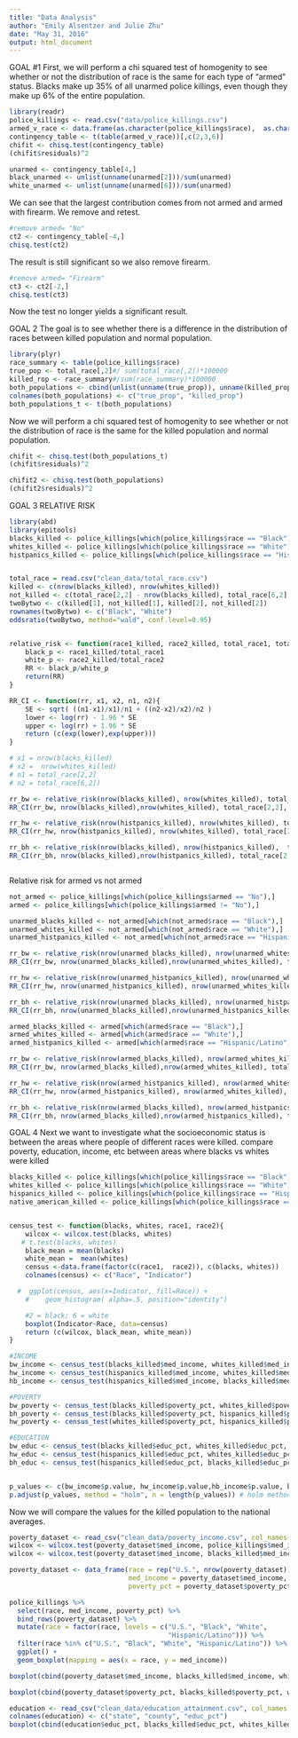```yaml
---
title: "Data Analysis"
author: "Emily Alsentzer and Julie Zhu"
date: "May 31, 2016"
output: html_document
---
```

GOAL #1
First, we will perform a chi squared test of homogenity to see whether or not the distribution of race is the same for each type of "armed" status. Blacks make up 35% of all unarmed police killings, even though they make up 6% of the entire population.
```r
library(readr)
police_killings <- read.csv("data/police_killings.csv")
armed_v_race <- data.frame(as.character(police_killings$race),  as.character(police_killings$armed))
contingency_table <- t(table(armed_v_race))[,c(2,3,6)]
chifit <- chisq.test(contingency_table)
(chifit$residuals)^2

unarmed <- contingency_table[4,]
black_unarmed <- unlist(unname(unarmed[2]))/sum(unarmed)
white_unarmed <- unlist(unname(unarmed[6]))/sum(unarmed)
```

We can see that the largest contribution comes from not armed and armed with firearm. We remove and retest. 
```r
#remove armed= "No"
ct2 <- contingency_table[-4,]
chisq.test(ct2)
```

The result is still significant so we also remove firearm. 
```r
#remove armed= "Firearm"
ct3 <- ct2[-2,]
chisq.test(ct3)
```
Now the test no longer yields a significant result. 

GOAL 2
The goal is to see whether there is a difference in the distribution of races between killed population and normal population.
```r
library(plyr)
race_summary <- table(police_killings$race)
true_pop <- total_race[,2]#/ sum(total_race[,2])*100000
killed_rop <- race_summary#/sum(race_summary)*100000
both_populations <- cbind(unlist(unname(true_prop)), unname(killed_prop))
colnames(both_populations) <- c("true_prop", "killed_prop")
both_populations_t <- t(both_populations)
```

Now we will perform a chi squared test of homogenity to see whether or not the distribution of race is the same for the killed population and normal population.

```r
chifit <- chisq.test(both_populations_t)
(chifit$residuals)^2

chifit2 <- chisq.test(both_populations)
(chifit2$residuals)^2
```

GOAL 3
RELATIVE RISK
```r
library(abd)
library(epitools)
blacks_killed <- police_killings[which(police_killings$race == "Black"),]
whites_killed <- police_killings[which(police_killings$race == "White"),]
histpanics_killed <- police_killings[which(police_killings$race == "Hispanic/Latino"),]


total_race = read.csv("clean_data/total_race.csv")
killed <- c(nrow(blacks_killed), nrow(whites_killed))
not_killed <- c(total_race[2,2] - nrow(blacks_killed), total_race[6,2] - nrow(whites_killed))
twoBytwo <- c(killed[1], not_killed[1], killed[2], not_killed[2])
rownames(twoBytwo) <- c("Black", "White")
oddsratio(twoBytwo, method="wald", conf.level=0.95)


relative_risk <- function(race1_killed, race2_killed, total_race1, total_race2){
    black_p <- race1_killed/total_race1
    white_p <- race2_killed/total_race2
    RR <- black_p/white_p  
    return(RR)
}

RR_CI <- function(rr, x1, x2, n1, n2){
    SE <- sqrt( ((n1-x1)/x1)/n1 + ((n2-x2)/x2)/n2 )
    lower <- log(rr) - 1.96 * SE
    upper <- log(rr) + 1.96 * SE
    return (c(exp(lower),exp(upper)))
}

# x1 = nrow(blacks_killed)
# x2 =  nrow(whites_killed)
# n1 = total_race[2,2]
# n2 = total_race[6,2])

rr_bw <- relative_risk(nrow(blacks_killed), nrow(whites_killed), total_race[2,2], total_race[6,2])
RR_CI(rr_bw, nrow(blacks_killed),nrow(whites_killed), total_race[2,2], total_race[6,2])

rr_hw <- relative_risk(nrow(histpanics_killed), nrow(whites_killed), total_race[3,2], total_race[6,2])
RR_CI(rr_hw, nrow(histpanics_killed), nrow(whites_killed), total_race[3,2], total_race[6,2])

rr_bh <- relative_risk(nrow(blacks_killed), nrow(histpanics_killed),  total_race[2,2], total_race[3,2])
RR_CI(rr_bh, nrow(blacks_killed),nrow(histpanics_killed), total_race[2,2], total_race[3,2])



```

Relative risk for armed vs not armed
```r
not_armed <- police_killings[which(police_killings$armed == "No"),]
armed <- police_killings[which(police_killings$armed != "No"),]

unarmed_blacks_killed <- not_armed[which(not_armed$race == "Black"),]
unarmed_whites_killed <- not_armed[which(not_armed$race == "White"),]
unarmed_histpanics_killed <- not_armed[which(not_armed$race == "Hispanic/Latino"),]

rr_bw <- relative_risk(nrow(unarmed_blacks_killed), nrow(unarmed_whites_killed), total_race[2,2], total_race[6,2])
RR_CI(rr_bw, nrow(unarmed_blacks_killed),nrow(unarmed_whites_killed), total_race[2,2], total_race[6,2])

rr_hw <- relative_risk(nrow(unarmed_histpanics_killed), nrow(unarmed_whites_killed), total_race[3,2], total_race[6,2])
RR_CI(rr_hw, nrow(unarmed_histpanics_killed), nrow(unarmed_whites_killed), total_race[3,2], total_race[6,2])

rr_bh <- relative_risk(nrow(unarmed_blacks_killed), nrow(unarmed_histpanics_killed),  total_race[2,2], total_race[3,2])
RR_CI(rr_bh, nrow(unarmed_blacks_killed),nrow(unarmed_histpanics_killed), total_race[2,2], total_race[3,2])

armed_blacks_killed <- armed[which(armed$race == "Black"),]
armed_whites_killed <- armed[which(armed$race == "White"),]
armed_histpanics_killed <- armed[which(armed$race == "Hispanic/Latino"),]

rr_bw <- relative_risk(nrow(armed_blacks_killed), nrow(armed_whites_killed), total_race[2,2], total_race[6,2])
RR_CI(rr_bw, nrow(armed_blacks_killed),nrow(armed_whites_killed), total_race[2,2], total_race[6,2])

rr_hw <- relative_risk(nrow(armed_histpanics_killed), nrow(armed_whites_killed), total_race[3,2], total_race[6,2])
RR_CI(rr_hw, nrow(armed_histpanics_killed), nrow(armed_whites_killed), total_race[3,2], total_race[6,2])

rr_bh <- relative_risk(nrow(armed_blacks_killed), nrow(armed_histpanics_killed),  total_race[2,2], total_race[3,2])
RR_CI(rr_bh, nrow(armed_blacks_killed),nrow(armed_histpanics_killed), total_race[2,2], total_race[3,2])


```



GOAL 4
Next we want to investigate what the socioeconomic status is between the areas where people of different races were killed.
compare poverty, education, income, etc between areas where blacks vs whites were killed

```r
blacks_killed <- police_killings[which(police_killings$race == "Black"),]
whites_killed <- police_killings[which(police_killings$race == "White"),]
hispanics_killed <- police_killings[which(police_killings$race == "Hispanic/Latino"),]
native_american_killed <- police_killings[which(police_killings$race == "Native American"),]


census_test <- function(blacks, whites, race1, race2){
    wilcox <- wilcox.test(blacks, whites)
   # t.test(blacks, whites) 
    black_mean = mean(blacks)
    white_mean =  mean(whites)
    census <-data.frame(factor(c(race1,  race2)), c(blacks, whites))
    colnames(census) <- c("Race", "Indicator")

  #  ggplot(census, aes(x=Indicator, fill=Race)) +
    #    geom_histogram( alpha=.5, position="identity")

    #2 = black; 6 = white
    boxplot(Indicator~Race, data=census)
    return (c(wilcox, black_mean, white_mean))
}

#INCOME
bw_income <- census_test(blacks_killed$med_income, whites_killed$med_income, blacks_killed$race, whites_killed$race) #significant
hw_income <- census_test(hispanics_killed$med_income, whites_killed$med_income, hispanics_killed$race, whites_killed$race) #significant
hb_income <- census_test(hispanics_killed$med_income, blacks_killed$med_income, hispanics_killed$race, blacks_killed$race) #significant

#POVERTY
bw_poverty <- census_test(blacks_killed$poverty_pct, whites_killed$poverty_pct, blacks_killed$race, whites_killed$race) # Not significant
bh_poverty <- census_test(blacks_killed$poverty_pct, hispanics_killed$poverty_pct, blacks_killed$race, hispanics_killed$race)
hw_poverty <- census_test(whites_killed$poverty_pct, hispanics_killed$poverty_pct, whites_killed$race, hispanics_killed$race)

#EDUCATION
bw_educ <- census_test(blacks_killed$educ_pct, whites_killed$educ_pct, blacks_killed$race, whites_killed$race) # Not significant
hw_educ <- census_test(hispanics_killed$educ_pct, whites_killed$educ_pct, hispanics_killed$race, whites_killed$race) # Not significant
bh_educ <- census_test(hispanics_killed$educ_pct, blacks_killed$educ_pct, hispanics_killed$race, blacks_killed$race) # Not significant


p_values <- c(bw_income$p.value, hw_income$p.value,hb_income$p.value, bw_poverty$p.value, bh_poverty$p.value, hw_poverty$p.value, bw_educ$p.value, hw_educ$p.value, bh_educ$p.value)
p.adjust(p_values, method = "holm", n = length(p_values)) # holm method

```

Now we will compare the values for the killed population to the national averages.
```r
poverty_dataset <- read_csv("clean_data/poverty_income.csv", col_names = TRUE)
wilcox <- wilcox.test(poverty_dataset$med_income, police_killings$med_income)
wilcox <- wilcox.test(poverty_dataset$med_income, blacks_killed$med_income)

poverty_dataset <- data_frame(race = rep("U.S.", nrow(poverty_dataset)),
                              med_income = poverty_dataset$med_income,
                              poverty_pct = poverty_dataset$poverty_pct)

police_killings %>%
  select(race, med_income, poverty_pct) %>%
  bind_rows(poverty_dataset) %>%
  mutate(race = factor(race, levels = c("U.S.", "Black", "White", 
                                        "Hispanic/Latino"))) %>%
  filter(race %in% c("U.S.", "Black", "White", "Hispanic/Latino")) %>%
  ggplot() +
  geom_boxplot(mapping = aes(x = race, y = med_income))

boxplot(cbind(poverty_dataset$med_income, blacks_killed$med_income, whites_killed$med_income, hispanics_killed$med_income), names=c("U.S.", "Black", "White", "Hispanic/Latino"), xlab = "Population", ylab= "Median Household Income")

boxplot(cbind(poverty_dataset$poverty_pct, blacks_killed$poverty_pct, whites_killed$poverty_pct, hispanics_killed$poverty_pct), names=c("U.S.", "Black", "White", "Hispanic/Latino"), xlab = "Population", ylab= "Percent Below the Poverty Line")

education <- read_csv("clean_data/education_attainment.csv", col_names = TRUE)
colnames(education) <- c("state", "county", "educ_pct")
boxplot(cbind(education$educ_pct, blacks_killed$educ_pct, whites_killed$educ_pct, hispanics_killed$educ_pct), names=c("U.S.", "Black", "White", "Hispanic/Latino"), xlab = "Population", ylab= "Percent with High School Diploma/ GED", title ="title")
```


